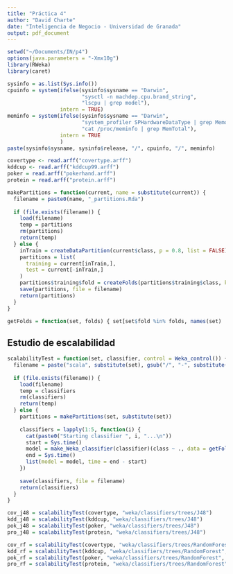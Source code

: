 ```yaml
---
title: "Práctica 4"
author: "David Charte"
date: "Inteligencia de Negocio - Universidad de Granada"
output: pdf_document
---
```


```r
setwd("~/Documents/IN/p4")
options(java.parameters = "-Xmx10g")
library(RWeka)
library(caret)
```

```r
sysinfo = as.list(Sys.info())
cpuinfo = system(ifelse(sysinfo$sysname == "Darwin",
                        "sysctl -n machdep.cpu.brand_string",
                        "lscpu | grep model"),
                 intern = TRUE)
meminfo = system(ifelse(sysinfo$sysname == "Darwin",
                        "system_profiler SPHardwareDataType | grep Memory",
                        "cat /proc/meminfo | grep MemTotal"),
                 intern = TRUE
                 )
paste(sysinfo$sysname, sysinfo$release, "/", cpuinfo, "/", meminfo)
```

```r
covertype <- read.arff("covertype.arff")
kddcup <- read.arff("kddcup99.arff")
poker = read.arff("pokerhand.arff")
protein = read.arff("protein.arff")
```

```r
makePartitions = function(current, name = substitute(current)) {
  filename = paste0(name, "_partitions.Rda")
  
  if (file.exists(filename)) {
    load(filename)
    temp = partitions
    rm(partitions)
    return(temp)
  } else {
    inTrain = createDataPartition(current$class, p = 0.8, list = FALSE)
    partitions = list(
      training = current[inTrain,],
      test = current[-inTrain,]
    )
    partitions$training$fold = createFolds(partitions$training$class, k = 5, list = FALSE)
    save(partitions, file = filename)
    return(partitions)
  }
}

getFolds = function(set, folds) { set[set$fold %in% folds, names(set) != "fold"] }
```

## Estudio de escalabilidad

```r
scalabilityTest = function(set, classifier, control = Weka_control()) {
  filename = paste("scala", substitute(set), gsub("/", "-", substitute(classifier)), "classifiers.Rda", sep="_")
  
  if (file.exists(filename)) {
    load(filename)
    temp = classifiers
    rm(classifiers)
    return(temp)
  } else {
    partitions = makePartitions(set, substitute(set))
    
    classifiers = lapply(1:5, function(i) {
      cat(paste0("Starting classifier ", i, "...\n"))
      start = Sys.time()
      model = make_Weka_classifier(classifier)(class ~ ., data = getFolds(partitions$training, 1:i), control = control)
      end = Sys.time()
      list(model = model, time = end - start)
    })
    
    save(classifiers, file = filename)
    return(classifiers)
  }
}
```

```r
cov_j48 = scalabilityTest(covertype, "weka/classifiers/trees/J48")
kdd_j48 = scalabilityTest(kddcup, "weka/classifiers/trees/J48")
pok_j48 = scalabilityTest(poker, "weka/classifiers/trees/J48")
pro_j48 = scalabilityTest(protein, "weka/classifiers/trees/J48")
```

```r
cov_rf = scalabilityTest(covertype, "weka/classifiers/trees/RandomForest", Weka_control(I = 50, "num-slots" = 1))
kdd_rf = scalabilityTest(kddcup, "weka/classifiers/trees/RandomForest", Weka_control(I = 50, "num-slots" = 1))
pok_rf = scalabilityTest(poker, "weka/classifiers/trees/RandomForest", Weka_control(I = 50, "num-slots" = 1))
pro_rf = scalabilityTest(protein, "weka/classifiers/trees/RandomForest", Weka_control(I = 50, "num-slots" = 1))
```